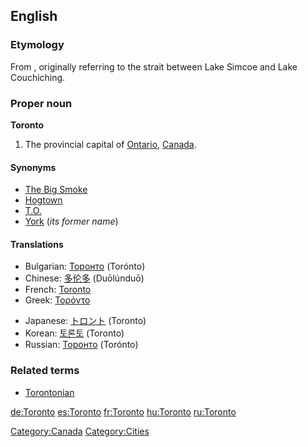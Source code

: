 ==English==
{{wikipedia}}
===Etymology===
From {{etyl|moh}} {{term|tkaronto||where trees stand in water}}, originally referring to the strait between Lake Simcoe and Lake Couchiching.

===Proper noun===
'''Toronto'''

#The provincial capital of [[Ontario]], [[Canada]].

====Synonyms====
*[[Big Smoke|The Big Smoke]]
*[[Hogtown]]
*[[T.O.]]
*[[York]] (''its former name'')

====Translations====
{{top}}
*Bulgarian: [[Торонто]] (Torónto)
*Chinese: [[多伦多]] (Duōlúnduō)
*French: [[Toronto#French|Toronto]]
*Greek: [[Τορόντο]]
{{mid}}
*Japanese: [[トロント]] (Toronto)
*Korean: [[토론토]] (Toronto)
*Russian: [[Торонто]] (Torónto)
{{bottom}}

===Related terms===
*[[Torontonian]]

[[Category:Canada]]
[[Category:Cities]]

[[de:Toronto]]
[[es:Toronto]]
[[fr:Toronto]]
[[hu:Toronto]]
[[ru:Toronto]]